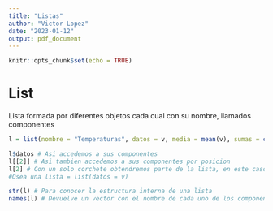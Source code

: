 ```yaml
---
title: "Listas"
author: "Victor Lopez"
date: "2023-01-12"
output: pdf_document
---
```


```r
knitr::opts_chunk$set(echo = TRUE)
```

# List

Lista formada por diferentes objetos cada cual con su nombre, llamados componentes

```r
l = list(nombre = "Temperaturas", datos = v, media = mean(v), sumas = cumsum(v))

l$datos # Asi accedemos a sus componentes
l[[2]] # Asi tambien accedemos a sus componentes por posicion
l[2] # Con un solo corchete obtendremos parte de la lista, en este caso, solo la segunda parte.
#Osea una lista = list(datos = v)

str(l) # Para conocer la estructura interna de una lista
names(l) # Devuelve un vector con el nombre de cada uno de los componentes
```

